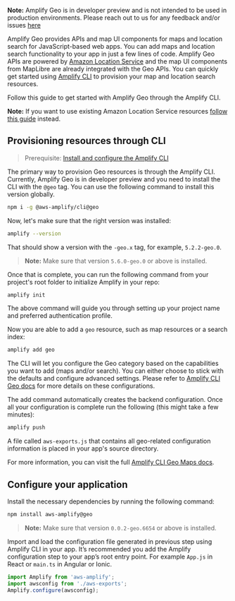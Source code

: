 <Callout>

**Note:** Amplify Geo is in developer preview and is not intended to be used in production environments. Please reach out to us for any feedback and/or issues [here](https://github.com/aws-amplify/amplify-js/issues)
</Callout>

Amplify Geo provides APIs and map UI components for maps and location search for JavaScript-based web apps. You can add maps and location search functionality to your app in just a few lines of code. Amplify Geo APIs are powered by [Amazon Location Service](https://aws.amazon.com/location/) and the map UI components from MapLibre are already integrated with the Geo APIs. You can quickly get started using [Amplify CLI](/cli/geo/maps) to provision your map and location search resources.

Follow this guide to get started with Amplify Geo through the Amplify CLI.

**Note:** If you want to use existing Amazon Location Service resources [follow this guide](/lib/geo/existing-resources) instead.

## Provisioning resources through CLI

> Prerequisite: [Install and configure the Amplify CLI](/cli/start/install)

The primary way to provision Geo resources is through the Amplify CLI. Currently, Amplify Geo is in developer preview and you need to install the CLI with the `@geo` tag. You can use the following command to install this version globally.

```sh
npm i -g @aws-amplify/cli@geo
```

Now, let's make sure that the right version was installed:

```sh
amplify --version
```

That should show a version with the `-geo.x` tag, for example, `5.2.2-geo.0`.

> **Note:** Make sure that version `5.6.0-geo.0` or above is installed.

Once that is complete, you can run the following command from your project's root folder to initialize Amplify in your repo:

```sh
amplify init
```

The above command will guide you through setting up your project name and preferred authentication profile.

Now you are able to add a `geo` resource, such as map resources or a search index:

```sh
amplify add geo
```

The CLI will let you configure the Geo category based on the capabilities you want to add (maps and/or search). You can either choose to stick with the defaults and configure advanced settings. Please refer to [Amplify CLI Geo docs](/cli/geo/maps/) for more details on these configurations.

The add command automatically creates the backend configuration. Once all your configuration is complete run the following (this might take a few minutes):

```sh
amplify push
```

A file called `aws-exports.js` that contains all geo-related configuration information is placed in your app's source directory.

For more information, you can visit the full [Amplify CLI Geo Maps docs](/cli/geo/maps).

## Configure your application

Install the necessary dependencies by running the following command:

```sh
npm install aws-amplify@geo
```

> **Note:** Make sure that version `0.0.2-geo.6654` or above is installed.

Import and load the configuration file generated in previous step using Amplify CLI in your app. It’s recommended you add the Amplify configuration step to your app’s root entry point. For example `App.js` in React or `main.ts` in Angular or Ionic.

```javascript
import Amplify from 'aws-amplify';
import awsconfig from './aws-exports';
Amplify.configure(awsconfig);
```
